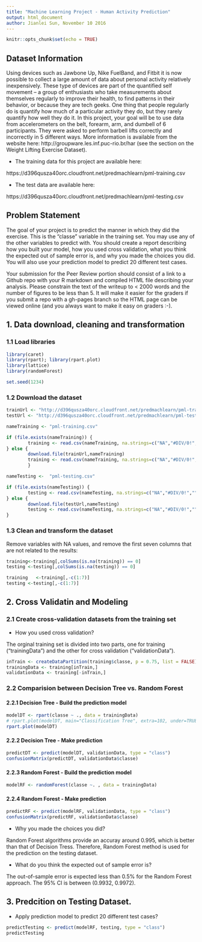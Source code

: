 ```yaml
---
title: "Machine Learning Project - Human Activity Prediction"
output: html_document
author: Jianlei Sun, November 10 2016
---
```


```r
knitr::opts_chunk$set(echo = TRUE)
```

## Dataset Information

Using devices such as Jawbone Up, Nike FuelBand, and Fitbit it is now possible to collect a large amount of data about personal activity relatively inexpensively. These type of devices are part of the quantified self movement – a group of enthusiasts who take measurements about themselves regularly to improve their health, to find patterns in their behavior, or because they are tech geeks. One thing that people regularly do is quantify how much of a particular activity they do, but they rarely quantify how well they do it. In this project, your goal will be to use data from accelerometers on the belt, forearm, arm, and dumbell of 6 participants. They were asked to perform barbell lifts correctly and incorrectly in 5 different ways. More information is available from the website here: http://groupware.les.inf.puc-rio.br/har (see the section on the Weight Lifting Exercise Dataset).


- The training data for this project are available here:

https://d396qusza40orc.cloudfront.net/predmachlearn/pml-training.csv

- The test data are available here:

https://d396qusza40orc.cloudfront.net/predmachlearn/pml-testing.csv

## Problem Statement

The goal of your project is to predict the manner in which they did the exercise. This is the "classe" variable in the training set. You may use any of the other variables to predict with. You should create a report describing how you built your model, how you used cross validation, what you think the expected out of sample error is, and why you made the choices you did. You will also use your prediction model to predict 20 different test cases.

Your submission for the Peer Review portion should consist of a link to a Github repo with your R markdown and compiled HTML file describing your analysis. Please constrain the text of the writeup to < 2000 words and the number of figures to be less than 5. It will make it easier for the graders if you submit a repo with a gh-pages branch so the HTML page can be viewed online (and you always want to make it easy on graders :-).

## 1. Data download, cleaning and transformation

### 1.1 Load libraries

```r
library(caret)
library(rpart); library(rpart.plot)
library(lattice)
library(randomForest)

set.seed(1234)
```

### 1.2 Download the dataset

```r
trainUrl <- "http://d396qusza40orc.cloudfront.net/predmachlearn/pml-training.csv"
testUrl <- "http://d396qusza40orc.cloudfront.net/predmachlearn/pml-testing.csv"

nameTraining <- "pml-training.csv"

if (file.exists(nameTraining)) {
        training <- read.csv(nameTraining, na.strings=c("NA","#DIV/0!",""))
} else { 
        download.file(trainUrl,nameTraining)
        training <- read.csv(nameTraining, na.strings=c("NA","#DIV/0!",""))
        }                           

nameTesting <-  "pml-testing.csv"

if (file.exists(nameTesting)) {
        testing <- read.csv(nameTesting, na.strings=c("NA","#DIV/0!",""))
} else { 
        download.file(testUrl,nameTesting)
        testing <- read.csv(nameTesting, na.strings=c("NA","#DIV/0!",""))
}   

```

### 1.3 Clean and transform the dataset

Remove variables with NA values, and remove the first seven columns that are not related to the results:

```r

training<-training[,colSums(is.na(training)) == 0]
testing <-testing[,colSums(is.na(testing)) == 0]

training   <-training[,-c(1:7)]
testing <-testing[,-c(1:7)]
```

## 2. Cross Validatin and Modeling

### 2.1 Create cross-validation datasets from the training set

- How you used cross validation?

The orginal training set is divided into two parts, one for training ("trainingData") and the other for cross validation ("validationData").

```r
inTrain <- createDataPartition(training$classe, p = 0.75, list = FALSE)
trainingData <- training[inTrain,]
validationData <- training[-inTrain,]
```

### 2.2 Comparision between Decision Tree vs. Random Forest

#### 2.2.1 Decision Tree - Build the prediction model

```r
modelDT <- rpart(classe ~ ., data = trainingData)
# rpart.plot(modelDT, main="Classification Tree", extra=102, under=TRUE, faclen=0)
rpart.plot(modelDT)
```

#### 2.2.2 Decision Tree - Make prediction

```r
predictDT <- predict(modelDT, validationData, type = "class")
confusionMatrix(predictDT, validationData$classe)
```

#### 2.2.3 Random Forest - Build the prediction model

```r
modelRF <- randomForest(classe ~. , data = trainingData)
```

#### 2.2.4 Random Forest - Make prediction

```r
predictRF <- predict(modelRF, validationData, type = "class")
confusionMatrix(predictRF, validationData$classe)
```

- Why you made the choices you did?

Random Forest algorithms provide an accuray around 0.995, which is better than that of Decision Tress. Therefore, Random Forest method is used for the prediction on the testing dataset.

- What do you think the expected out of sample error is?

The out-of-sample error is expected less than 0.5% for the Random Forest approach. The 95% CI is between (0.9932, 0.9972).

## 3. Predcition on Testing Dataset.

- Apply prediction model to predict 20 different test cases?
 
```r
predictTesting <- predict(modelRF, testing, type = "class")
predictTesting
```


